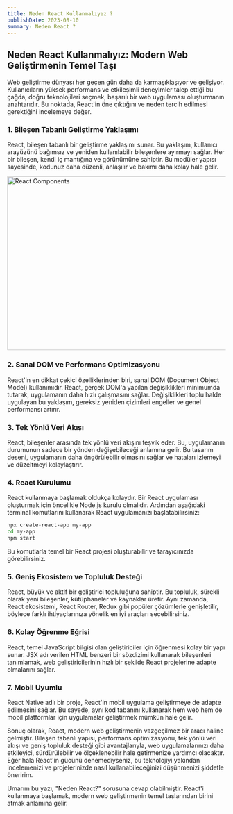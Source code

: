 ```yaml
---
title: Neden React Kullanmalıyız ?
publishDate: 2023-08-10
summary: Neden React ?
---
```


## Neden React Kullanmalıyız: Modern Web Geliştirmenin Temel Taşı

Web geliştirme dünyası her geçen gün daha da karmaşıklaşıyor ve gelişiyor. Kullanıcıların yüksek performans ve etkileşimli deneyimler talep ettiği bu çağda, doğru teknolojileri seçmek, başarılı bir web uygulaması oluşturmanın anahtarıdır. Bu noktada, React'in öne çıktığını ve neden tercih edilmesi gerektiğini incelemeye değer.

### 1. Bileşen Tabanlı Geliştirme Yaklaşımı

React, bileşen tabanlı bir geliştirme yaklaşımı sunar. Bu yaklaşım, kullanıcı arayüzünü bağımsız ve yeniden kullanılabilir bileşenlere ayırmayı sağlar. Her bir bileşen, kendi iç mantığına ve görünümüne sahiptir. Bu modüler yapısı sayesinde, kodunuz daha düzenli, anlaşılır ve bakımı daha kolay hale gelir.

<Image
  src="/images/nedenReact.png"
  alt="React Components"
  width="800"
  height="400"
/>

### 2. Sanal DOM ve Performans Optimizasyonu

React'in en dikkat çekici özelliklerinden biri, sanal DOM (Document Object Model) kullanımıdır. React, gerçek DOM'a yapılan değişiklikleri minimumda tutarak, uygulamanın daha hızlı çalışmasını sağlar. Değişiklikleri toplu halde uygulayan bu yaklaşım, gereksiz yeniden çizimleri engeller ve genel performansı artırır.

### 3. Tek Yönlü Veri Akışı

React, bileşenler arasında tek yönlü veri akışını teşvik eder. Bu, uygulamanın durumunun sadece bir yönden değişebileceği anlamına gelir. Bu tasarım deseni, uygulamanın daha öngörülebilir olmasını sağlar ve hataları izlemeyi ve düzeltmeyi kolaylaştırır.

### 4. React Kurulumu

React kullanmaya başlamak oldukça kolaydır. Bir React uygulaması oluşturmak için öncelikle Node.js kurulu olmalıdır. Ardından aşağıdaki terminal komutlarını kullanarak React uygulamanızı başlatabilirsiniz:

```bash
npx create-react-app my-app
cd my-app
npm start
```

Bu komutlarla temel bir React projesi oluşturabilir ve tarayıcınızda görebilirsiniz.

### 5. Geniş Ekosistem ve Topluluk Desteği

React, büyük ve aktif bir geliştirici topluluğuna sahiptir. Bu topluluk, sürekli olarak yeni bileşenler, kütüphaneler ve kaynaklar üretir. Aynı zamanda, React ekosistemi, React Router, Redux gibi popüler çözümlerle genişletilir, böylece farklı ihtiyaçlarınıza yönelik en iyi araçları seçebilirsiniz.

### 6. Kolay Öğrenme Eğrisi

React, temel JavaScript bilgisi olan geliştiriciler için öğrenmesi kolay bir yapı sunar. JSX adı verilen HTML benzeri bir sözdizimi kullanarak bileşenleri tanımlamak, web geliştiricilerinin hızlı bir şekilde React projelerine adapte olmalarını sağlar.

### 7. Mobil Uyumlu

React Native adlı bir proje, React'in mobil uygulama geliştirmeye de adapte edilmesini sağlar. Bu sayede, aynı kod tabanını kullanarak hem web hem de mobil platformlar için uygulamalar geliştirmek mümkün hale gelir.

Sonuç olarak, React, modern web geliştirmenin vazgeçilmez bir aracı haline gelmiştir. Bileşen tabanlı yapısı, performans optimizasyonu, tek yönlü veri akışı ve geniş topluluk desteği gibi avantajlarıyla, web uygulamalarınızı daha etkileyici, sürdürülebilir ve ölçeklenebilir hale getirmenize yardımcı olacaktır. Eğer hala React'in gücünü denemediyseniz, bu teknolojiyi yakından incelemenizi ve projelerinizde nasıl kullanabileceğinizi düşünmenizi şiddetle öneririm.

Umarım bu yazı, "Neden React?" sorusuna cevap olabilmiştir. React'i kullanmaya başlamak, modern web geliştirmenin temel taşlarından birini atmak anlamına gelir.
